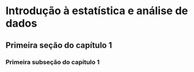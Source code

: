 # Introdução à estatística e análise de dados

## Primeira seção do capítulo 1

### Primeira subseção do capítulo 1

